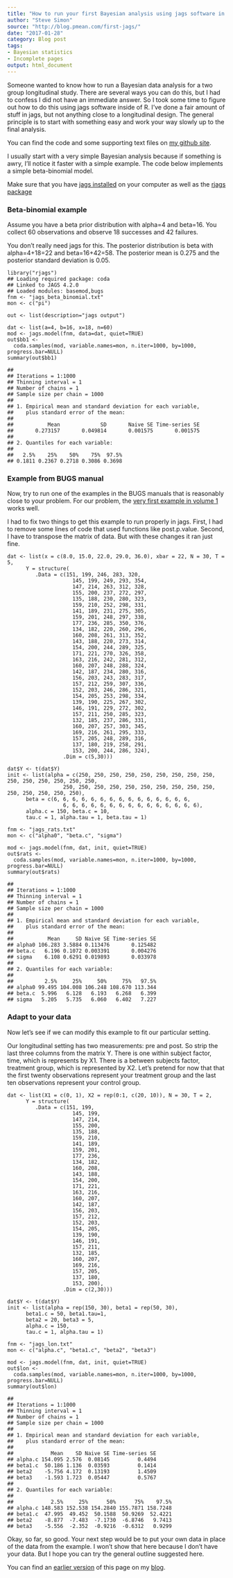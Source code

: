 ```yaml
---
title: "How to run your first Bayesian analysis using jags software in R"
author: "Steve Simon"
source: "http://blog.pmean.com/first-jags/"
date: "2017-01-28"
category: Blog post
tags: 
- Bayesian statistics
- Incomplete pages
output: html_document
---
```


Someone wanted to know how to run a Bayesian data analysis for a two group longitudinal study. There are several ways you can do this, but I had to confess I did not have an immediate answer. So I took some time to figure out how to do this using jags software inside of R. I’ve done a fair amount of stuff in jags, but not anything close to a longitudinal design. The general principle is to start with something easy and work your way slowly up to the final analysis.

You can find the code and some supporting text files on [my github site][sim3].  

I usually start with a very simple Bayesian analysis because if something is awry, I’ll notice it faster with a simple example. The code below implements a simple beta-binomial model.

Make sure that you have [jags installed][jags1] on your computer as well as the [rjags package][jags2]

### Beta-binomial example

Assume you have a beta prior distribution with alpha=4 and beta=16. You collect 60 observations and observe 18 successes and 42 failures.

You don’t really need jags for this. The posterior distribution is beta with alpha=4+18=22 and beta=16+42=58. The posterior mean is 0.275 and the posterior standard deviation is 0.05.

```{}
library("rjags")
## Loading required package: coda
## Linked to JAGS 4.2.0
## Loaded modules: basemod,bugs
fnm <- "jags_beta_binomial.txt"
mon <- c("pi")

out <- list(description="jags output")

dat <- list(a=4, b=16, x=18, n=60)
mod <- jags.model(fnm, data=dat, quiet=TRUE)
out$bb1 <- 
  coda.samples(mod, variable.names=mon, n.iter=1000, by=1000, progress.bar=NULL)
summary(out$bb1)
```

```{}
## 
## Iterations = 1:1000
## Thinning interval = 1 
## Number of chains = 1 
## Sample size per chain = 1000 
## 
## 1. Empirical mean and standard deviation for each variable,
##    plus standard error of the mean:
## 
##           Mean             SD       Naive SE Time-series SE 
##       0.273157       0.049814       0.001575       0.001575 
## 
## 2. Quantiles for each variable:
## 
##   2.5%    25%    50%    75%  97.5% 
## 0.1811 0.2367 0.2718 0.3086 0.3698
```

### Example from BUGS manual

Now, try to run one of the examples in the BUGS manuals that is reasonably close to your problem. For our problem, the [very first example in volume 1][bugs1] works well.

I had to fix two things to get this example to run properly in jags. First, I had to remove some lines of code that used functions like post.p.value. Second, I have to transpose the matrix of data. But with these changes it ran just fine.

```{}
dat <- list(x = c(8.0, 15.0, 22.0, 29.0, 36.0), xbar = 22, N = 30, T = 5,   
      Y = structure(
         .Data = c(151, 199, 246, 283, 320,
                     145, 199, 249, 293, 354,
                     147, 214, 263, 312, 328,
                     155, 200, 237, 272, 297,
                     135, 188, 230, 280, 323,
                     159, 210, 252, 298, 331,
                     141, 189, 231, 275, 305,
                     159, 201, 248, 297, 338,
                     177, 236, 285, 350, 376,
                     134, 182, 220, 260, 296,
                     160, 208, 261, 313, 352,
                     143, 188, 220, 273, 314,
                     154, 200, 244, 289, 325,
                     171, 221, 270, 326, 358,
                     163, 216, 242, 281, 312,
                     160, 207, 248, 288, 324,
                     142, 187, 234, 280, 316,
                     156, 203, 243, 283, 317,
                     157, 212, 259, 307, 336,
                     152, 203, 246, 286, 321,
                     154, 205, 253, 298, 334,
                     139, 190, 225, 267, 302,
                     146, 191, 229, 272, 302,
                     157, 211, 250, 285, 323,
                     132, 185, 237, 286, 331,
                     160, 207, 257, 303, 345,
                     169, 216, 261, 295, 333,
                     157, 205, 248, 289, 316,
                     137, 180, 219, 258, 291,
                     153, 200, 244, 286, 324),
                  .Dim = c(5,30))) 

dat$Y <- t(dat$Y)
init <- list(alpha = c(250, 250, 250, 250, 250, 250, 250, 250, 250, 250, 250, 250, 250, 250, 250,
                  250, 250, 250, 250, 250, 250, 250, 250, 250, 250, 250, 250, 250, 250, 250),
      beta = c(6, 6, 6, 6, 6, 6, 6, 6, 6, 6, 6, 6, 6, 6, 6,
                  6, 6, 6, 6, 6, 6, 6, 6, 6, 6, 6, 6, 6, 6, 6),         
      alpha.c = 150, beta.c = 10,
      tau.c = 1, alpha.tau = 1, beta.tau = 1) 

fnm <- "jags_rats.txt"
mon <- c("alpha0", "beta.c", "sigma")

mod <- jags.model(fnm, dat, init, quiet=TRUE)
out$rats <- 
  coda.samples(mod, variable.names=mon, n.iter=1000, by=1000, progress.bar=NULL)
summary(out$rats)
```

```{}
## 
## Iterations = 1:1000
## Thinning interval = 1 
## Number of chains = 1 
## Sample size per chain = 1000 
## 
## 1. Empirical mean and standard deviation for each variable,
##    plus standard error of the mean:
## 
##           Mean     SD Naive SE Time-series SE
## alpha0 106.283 3.5884 0.113476       0.125482
## beta.c   6.196 0.1072 0.003391       0.004276
## sigma    6.108 0.6291 0.019893       0.033978
## 
## 2. Quantiles for each variable:
## 
##          2.5%     25%     50%     75%   97.5%
## alpha0 99.495 104.008 106.248 108.670 113.344
## beta.c  5.996   6.128   6.193   6.268   6.399
## sigma   5.205   5.735   6.060   6.402   7.227
```

### Adapt to your data

Now let’s see if we can modify this example to fit our particular setting.

Our longitudinal setting has two measurements: pre and post. So strip the last three columns from the matrix Y. There is one within subject factor, time, which is represents by X1. There is a between subjects factor, treatment group, which is represented by X2. Let’s pretend for now that that the first twenty observations represent your treatment group and the last ten observations represent your control group.

```{}
dat <- list(X1 = c(0, 1), X2 = rep(0:1, c(20, 10)), N = 30, T = 2, 
      Y = structure(
         .Data = c(151, 199,
                     145, 199,
                     147, 214,
                     155, 200,
                     135, 188,
                     159, 210,
                     141, 189,
                     159, 201,
                     177, 236,
                     134, 182,
                     160, 208,
                     143, 188,
                     154, 200,
                     171, 221,
                     163, 216,
                     160, 207,
                     142, 187,
                     156, 203,
                     157, 212,
                     152, 203,
                     154, 205,
                     139, 190,
                     146, 191,
                     157, 211,
                     132, 185,
                     160, 207,
                     169, 216,
                     157, 205,
                     137, 180,
                     153, 200),
                  .Dim = c(2,30))) 

dat$Y <- t(dat$Y)
init <- list(alpha = rep(150, 30), beta1 = rep(50, 30),
      beta1.c = 50, beta1.tau=1,
      beta2 = 20, beta3 = 5,
      alpha.c = 150,
      tau.c = 1, alpha.tau = 1) 

fnm <- "jags_lon.txt"
mon <- c("alpha.c", "beta1.c", "beta2", "beta3")

mod <- jags.model(fnm, dat, init, quiet=TRUE)
out$lon <- 
  coda.samples(mod, variable.names=mon, n.iter=1000, by=1000, progress.bar=NULL)
summary(out$lon)
```

```{}
## 
## Iterations = 1:1000
## Thinning interval = 1 
## Number of chains = 1 
## Sample size per chain = 1000 
## 
## 1. Empirical mean and standard deviation for each variable,
##    plus standard error of the mean:
## 
##            Mean    SD Naive SE Time-series SE
## alpha.c 154.095 2.576  0.08145         0.4494
## beta1.c  50.186 1.136  0.03593         0.1414
## beta2    -5.756 4.172  0.13193         1.4509
## beta3    -1.593 1.723  0.05447         0.5767
## 
## 2. Quantiles for each variable:
## 
##            2.5%     25%      50%      75%    97.5%
## alpha.c 148.583 152.538 154.2840 155.7871 158.7248
## beta1.c  47.995  49.452  50.1588  50.9269  52.4221
## beta2    -8.877  -7.483  -7.1730  -6.8746   9.7413
## beta3    -5.556  -2.352  -0.9216  -0.6312   0.9299
```

Okay, so far, so good. Your next step would be to put your own data in place of the data from the example. I won’t show that here because I don’t have your data. But I hope you can try the general outline suggested here.

You can find an [earlier version][sim1] of this page on my [blog][sim2].

[sim1]: http://blog.pmean.com/first-jags/
[sim2]: http://blog.pmean.com

[bugs1]: http://www.openbugs.net/Examples/Rats.html
[jags1]: http://sourceforge.net/projects/mcmc-jags/files/
[jags2]: https://cran.r-project.org/web/packages/rjags/index.html
[sim3]: https://github.com/pmean/bayesian-longitudinal